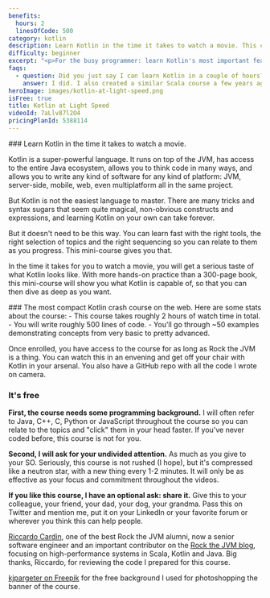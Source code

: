 ```yaml
---
benefits:
  hours: 2
  linesOfCode: 500
category: kotlin
description: Learn Kotlin in the time it takes to watch a movie. This course is for the busy programmer who wants to learn Kotlin's most important features quickly.
difficulty: beginner
excerpt: "<p>For the busy programmer: learn Kotlin's most important features in the time it takes to watch a movie</p>"
faqs:
  - question: Did you just say I can learn Kotlin in a couple of hours?
    answer: I did. I also created a similar Scala course a few years ago, which was successful, and Scala is more complex than Kotlin. If this course works (or doesn't), I'd love to hear your feedback; feel free to contact me at rockthejvm.com/contact.
heroImage: images/kotlin-at-light-speed.png
isFree: true
title: Kotlin at Light Speed
videoId: 7aLlv87l2O4
pricingPlanId: 5388114
---
```



<CourseLayout>
<Fragment slot="goal">
### Learn Kotlin in the time it takes to watch a movie.

Kotlin is a super-powerful language. It runs on top of the JVM, has access to the entire Java ecosystem, allows you to think code in many ways, and allows you to write any kind of software for any kind of platform: JVM, server-side, mobile, web, even multiplatform all in the same project.

But Kotlin is not the easiest language to master. There are many tricks and syntax sugars that seem quite magical, non-obvious constructs and expressions, and learning Kotlin on your own can take forever.

But it doesn't need to be this way. You can learn fast with the right tools, the right selection of topics and the right sequencing so you can relate to them as you progress. This mini-course gives you that.

In the time it takes for you to watch a movie, you will get a serious taste of what Kotlin looks like. With more hands-on practice than a 300-page book, this mini-course will show you what Kotlin is capable of, so that you can then dive as deep as you want.

</Fragment>
<Fragment slot="skills">
### The most compact Kotlin crash course on the web.
Here are some stats about the course:
- This course takes roughly 2 hours of watch time in total.
- You will write roughly 500 lines of code.
- You'll go through ~50 examples demonstrating concepts from very basic to pretty advanced.

Once enrolled, you have access to the course for as long as Rock the JVM is a thing. You can watch this in an envening and get off your chair with Kotlin in your arsenal. You also have a GitHub repo with all the code I wrote on camera.

### It's free

**First, the course needs some programming background.** I will often refer to Java, C++, C, Python or JavaScript throughout the course so you can relate to the topics and "click" them in your head faster. If you've never coded before, this course is not for you.

**Second, I will ask for your undivided attention.** As much as you give to your SO. Seriously, this course is not rushed (I hope), but it's compressed like a neutron star, with a new thing every 1-2 minutes. It will only be as effective as your focus and commitment throughout the videos.

**If you like this course, I have an optional ask: share it.** Give this to your colleague, your friend, your dad, your dog, your grandma. Pass this on Twitter and mention me, put it on your LinkedIn or your favorite forum or wherever you think this can help people.

</Fragment>
<Fragment slot="thanks">
<p><a href="https://www.linkedin.com/in/riccardocardin/">Riccardo Cardin</a>, one of the best Rock the JVM alumni, now a senior software engineer and an important contributor on the <a href="/articles">Rock the JVM blog</a>, focusing on high-performance systems in Scala, Kotlin and Java. Big thanks, Riccardo, for reviewing the code I prepared for this course.</p>
<p><a href="https://www.freepik.com/free-photo/3d-render-spotlights-grunge-brick-wall_1202914.htm">kjpargeter on Freepik</a> for the free background I used for photoshopping the banner of the course.</p>

</Fragment>
</CourseLayout>

